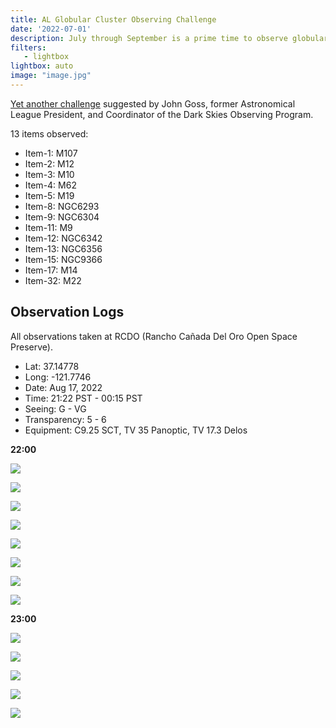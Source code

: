 ```yaml
---
title: AL Globular Cluster Observing Challenge
date: '2022-07-01'
description: July through September is a prime time to observe globular clusters. The constellations of Ophiuchus (17 clusters) and Sagittarius (21 clusters) provide 38 globular clusters brighter than magnitude 10.
filters:
   - lightbox
lightbox: auto
image: "image.jpg"
---
```


[Yet another challenge](https://www.astroleague.org/content/al-observing-challenge-special-observing-award) suggested by John Goss, former Astronomical League President, and Coordinator of the Dark Skies Observing Program.

13 items observed:

- Item-1: M107
- Item-2: M12
- Item-3: M10
- Item-4: M62
- Item-5: M19
- Item-8: NGC6293
- Item-9: NGC6304
- Item-11: M9
- Item-12: NGC6342
- Item-13: NGC6356
- Item-15: NGC9366
- Item-17: M14
- Item-32: M22

## Observation Logs

All observations taken at RCDO (Rancho Cañada Del Oro Open Space Preserve).

- Lat: 37.14778
- Long: -121.7746
- Date: Aug 17, 2022
- Time: 21:22 PST - 00:15 PST
- Seeing: G - VG
- Transparency: 5 - 6
- Equipment: C9.25 SCT, TV 35 Panoptic, TV 17.3 Delos

**22:00**

![](images/2-m12.jpeg)

![](images/3-m10.jpeg)

![](images/13-ngc6356.jpeg)

![](images/17-m14.jpeg)

![](images/15-ngc9366.jpeg)

![](images/11-m9.jpeg)

![](images/12-ngc6342.jpeg)

![](images/1-m107.jpeg)

**23:00**

![](images/4-m62.jpeg)

![](images/5-m19.jpeg)

![](images/9-ngc6304.jpeg)

![](images/8-ngc6293.jpeg)

![](images/32-m22.jpeg)













